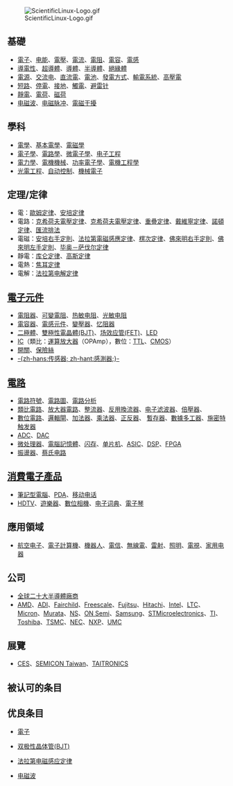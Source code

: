 [[File:ScientificLinux-Logo.gif|right]]
==基礎==
*[[電子|電子]]、[[电能|电能]]、[[電壓|電壓]]、[[電流|電流]]、[[電阻|電阻]]、[[電容|電容]]、[[電感|電感]]
*[[導電性|導電性]]、[[超導體|超導體]]、[[導體|導體]]、[[半導體|半導體]]、[[絕緣體|絕緣體]]
*[[電源|電源]]、[[交流电|交流电]]、[[直流電|直流電]]、[[電池|電池]]、[[發電方式|發電方式]]、[[輸電系統|輸電系統]]、[[高壓電|高壓電]]
*[[短路|短路]]、[[停電|停電]]、[[接地|接地]]、[[觸電|觸電]]、[[避雷针|避雷针]]
*[[靜電|靜電]]、[[電荷|電荷]]、[[磁荷|磁荷]]
*[[电磁波|电磁波]]、[[电磁脉冲|电磁脉冲]]、[[電磁干擾|電磁干擾]]

==學科==
<!-- 只要能與電，扯得上關係的學科 -->
*[[電學|電學]]、[[基本電學|基本電學]]、[[電磁學|電磁學]]
*[[電子學|電子學]]、[[電路學|電路學]]、[[微電子學|微電子學]]、[[电子工程|电子工程]]
*[[電力學|電力學]]、[[電機機械|電機機械]]、[[功率電子學|功率電子學]]、[[電機工程學|電機工程學]]
*[[光電工程|光電工程]]、[[自动控制|自动控制]]、[[機械電子|機械電子]]

==定理/定律==
<!-- 只要能與電，扯得上關係的定理/定律 -->
*電：[[歐姆定律|歐姆定律]]、[[安培定律|安培定律]]
*電路：[[克希荷夫電壓定律|克希荷夫電壓定律]]、[[克希荷夫電壓定律|克希荷夫電壓定律]]、[[重疊定理|重疊定律]]、[[戴维南定理|戴維寧定律]]、[[諾頓定理|諾頓定律]]、[[密勒定理|匯流排法]]
*電磁：[[安培右手定則|安培右手定則]]、[[法拉第电磁感应定律|法拉第電磁感應定律]]、[[楞次定律|楞次定律]]、[[佛來明右手定則|佛來明右手定則]]、[[佛來明左手定則|佛來明左手定則]]、[[毕奥－萨伐尔定律|毕奥－萨伐尔定律]]
*靜電：[[库仑定律|库仑定律]]、[[高斯定律|高斯定律]]
*電熱：[[焦耳定律|焦耳定律]]
*電解：[[法拉第电解定律|法拉第电解定律]]

==[[電子元件|電子元件]]==
<!-- 只列出被人熟知的電子元件，以免過多 -->
*[[電阻器|電阻器]]、[[電位器|可變電阻]]、[[热敏电阻|热敏电阻]]、[[光敏电阻|光敏电阻]]
*[[電容器|電容器]]、[[電感元件|電感元件]]、[[變壓器|變壓器]]、[[忆阻器|忆阻器]]
*[[二極體|二極體]]、[[雙極性電晶體|雙極性電晶體(BJT)]]、[[场效应管|场效应管(FET)]]、[[LED|LED]]
*[[IC|IC]]（類比：[[運算放大器|運算放大器]]（OPAmp），數位：[[電晶體-電晶體邏輯電路|TTL]]、[[CMOS|CMOS]]）
*[[開關|開關]]、[[保險絲|保險絲]]
*[[传感器|-{zh-hans:传感器; zh-hant:感測器;}-]]

==[[電路|電路]]==
*[[電路符號|電路符號]]、[[電路圖|電路圖]]、[[電路分析|電路分析]]
*[[類比電路|類比電路]]、[[放大器電路|放大器電路]]、[[整流器|整流器]]、[[反用換流器|反用換流器]]、[[电子滤波器|电子滤波器]]、[[倍壓器|倍壓器]]、{{link-en|變頻電路|Frequency changer}}
*[[數位電路|數位電路]]、[[邏輯閘|邏輯閘]]、[[加法器|加法器]]、[[乘法器|乘法器]]、[[触发器|正反器]]、<!--[[:en:Counter|:en:Counter]]、-->[[寄存器|暫存器]]、[[数据选择器|數據多工器]]、[[施密特触发器|施密特触发器]]
*[[類比數位轉換器|ADC]]、[[數位類比轉換器|DAC]]
*[[微处理器|微处理器]]、[[電腦記憶體|電腦記憶體]]、[[闪存|闪存]]、[[单片机|单片机]]、[[特殊應用積體電路|ASIC]]、[[数字信号处理器|DSP]]、[[FPGA|FPGA]]
*[[振盪器|振盪器]]、[[蔡氏电路|蔡氏电路]]

==[[消費電子產品|消費電子產品]]==
<!-- 只列出會受到關注的消費電子產品種類。特定品牌的個別商品，舊式家電，或冷門的消費電子產品，勿放於此，以免過多 -->
*[[筆記型電腦|筆記型電腦]]、[[个人数码助理|PDA]]、[[移动电话|移动电话]]
*[[高清晰度电视|HDTV]]、[[電子遊戲機|遊樂器]]、[[数码照相机|數位相機]]、[[电子词典|电子词典]]、[[電子琴|電子琴]]

==應用領域==
<!-- 只要與能電，扯得上關係的應用 -->
*[[航空电子|航空电子]]、[[電子計算機|電子計算機]]、[[機器人|機器人]]、[[電信|電信]]、[[無線電|無線電]]、[[雷射|雷射]]、[[照明|照明]]、[[電視|電視]]、[[家用电器|家用电器]]

==公司==
<!-- 這理是放有知名的製作與販賣電子元件的公司。（IC也算在內）至於軟體或製作產品的公司，勿放於此，以免過多 -->
*[[全球二十大半導體廠商|全球二十大半導體廠商]]
*[[AMD|AMD]]、[[美國模擬器件公司|ADI]]、[[快捷半導體公司|Fairchild]]、[[飞思卡尔|Freescale]]、[[富士通|Fujitsu]]、[[日立製作所|Hitachi]]、[[Intel|Intel]]、[[:en:Linear_Technology|LTC]]、[[美光科技|Micron]]、[[村田製作所|Murata]]、[[美國國家半導體|NS]]、[[安森美|ON Semi]]、[[Samsung|Samsung]]、[[意法半導體|STMicroelectronics]]、[[德州仪器|TI]]、[[東芝|Toshiba]]、[[台灣積體電路製造公司|TSMC]]、[[NEC|NEC]]、[[恩智浦半导体|NXP]]、[[聯華電子|UMC]]

==展覽==
*[[国际消费电子展|CES]]、[[台灣半導體設備暨材料展覽會|SEMICON Taiwan]]、[[台北國際電子展覽會|TAITRONICS]]

== 被认可的条目 ==

== 优良条目 ==
*{{Icon|GA}}[[電子|電子]]
*{{Icon|GA}}[[双极性晶体管|双极性晶体管(BJT)]]
*{{Icon|GA}}[[法拉第电磁感应定律|法拉第电磁感应定律]]
*{{Icon|GA}}[[电磁波|电磁波]]
<!-- *{{Icon|GA}}[[]] -->
<!-- *{{Icon|GA}}[[]] -->
